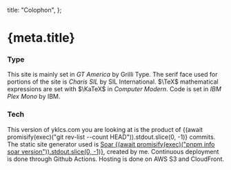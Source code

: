   title: "Colophon",
};



# {meta.title}

### Type

This site is mainly set in _GT America_ by Grilli Type.
The serif face used for portions of the site is _Charis SIL_ by SIL International.
$\TeX$ mathematical expressions are set with $\KaTeX$ in _Computer Modern_.
Code is set in _IBM Plex Mono_ by IBM.

### Tech

This version of yklcs.com you are looking at is the product of {(await promisify(exec)("git rev-list --count HEAD")).stdout.slice(0, -1)} commits.
The static site generator used is [Soar {(await promisify(exec)("pnpm info soar version")).stdout.slice(0, -1)}](https://github.com/yklcs/soar), created by me.
Continuous deployment is done through Github Actions.
Hosting is done on AWS S3 and CloudFront.
